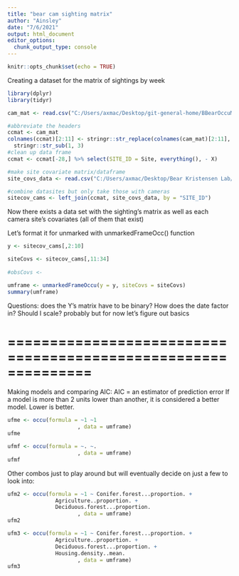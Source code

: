 ```yaml
---
title: "bear cam sighting matrix"
author: "Ainsley"
date: "7/6/2021"
output: html_document
editor_options: 
  chunk_output_type: console
---
```


```r
knitr::opts_chunk$set(echo = TRUE)
```

Creating a dataset for the matrix of sightings by week

```r
library(dplyr)
library(tidyr)

cam_mat <- read.csv("C:/Users/axmac/Desktop/git-general-home/BBearOccuModels2021/bear camera by week matrix.csv")

#abbreviate the headers
ccmat <- cam_mat
colnames(ccmat)[2:11] <- stringr::str_replace(colnames(cam_mat)[2:11], "Week.", "wk") %>%
  stringr::str_sub(1, 3)
#clean up data frame
ccmat <- ccmat[-28,] %>% select(SITE_ID = Site, everything(), - X)

#make site covariate matrix/dataframe
site_covs_data <- read.csv("C:/Users/axmac/Desktop/Bear Kristensen Lab/arcgis_maps/2019_Sampling_Design/all_site_covariates_250m_buffercsv.csv")

#combine datasites but only take those with cameras
sitecov_cams <- left_join(ccmat, site_covs_data, by = "SITE_ID")
```

Now there exists a data set with the sighting's matrix as well as each camera site's covariates (all of them that exist)



Let's format it for unmarked with unmarkedFrameOcc() function
```r
y <- sitecov_cams[,2:10]

siteCovs <- sitecov_cams[,11:34]
  
#obsCovs <- 

umframe <- unmarkedFrameOccu(y = y, siteCovs = siteCovs)
summary(umframe)
```
Questions: does the Y's matrix have to be binary? How does the date factor in? Should I scale? probably but for now let's figure out basics

==============================================================
==============================================================

Making models and comparing AIC:
  AIC = an estimator of prediction error
  If a model is more than 2 units lower than another, it is considered a better model. Lower is better.


```r
ufme <- occu(formula = ~1 ~1
                      , data = umframe)
ufme
```
```r
ufmf <- occu(formula = ~. ~.
                      , data = umframe)
ufmf
```

Other combos just to play around but will eventually decide on just a few to look into:
```r
ufm2 <- occu(formula = ~1 ~ Conifer.forest...proportion. +
               Agriculture..proportion. +
               Deciduous.forest...proportion.
                      , data = umframe)
ufm2
```

```r
ufm3 <- occu(formula = ~1 ~ Conifer.forest...proportion. +
               Agriculture..proportion. +
               Deciduous.forest...proportion. +
               Housing.density..mean.
                      , data = umframe)
ufm3
```


